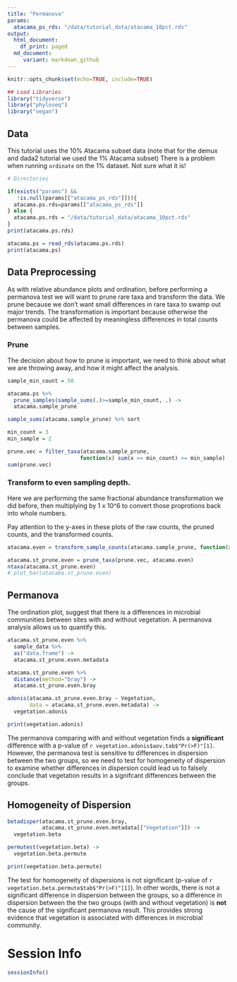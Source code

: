 ```yaml
---
title: "Permanova"
params:
  atacama_ps_rds: "/data/tutorial_data/atacama_10pct.rds"
output:
  html_document:
    df_print: paged
  md_document:
     variant: markdown_github
---
```




```r
knitr::opts_chunk$set(echo=TRUE, include=TRUE)
```

```r

## Load Libraries
library("tidyverse")
library("phyloseq")
library("vegan")
```


## Data
This tutorial uses the 10% Atacama subset data (note that for the demux and dada2 tutorial we used the 1% Atacama subset)
There is a problem when running `ordinate` on the 1% dataset.  Not sure what it is!


```r
# Directories

if(exists("params") && 
   !is.null(params[["atacama_ps_rds"]])){
  atacama.ps.rds=params[["atacama_ps_rds"]]
} else {
  atacama.ps.rds = "/data/tutorial_data/atacama_10pct.rds"
}
print(atacama.ps.rds)
```

```r
atacama.ps = read_rds(atacama.ps.rds)
print(atacama.ps)
```

## Data Preprocessing
As with relative abundance plots and ordination, before performing a permanova test we will want to prune rare taxa and transform the data.  We prune because we don't want small differences in rare taxa to swamp out major trends.  The transformation is important because otherwise the permanova could be affected by meaningless differences in total counts between samples.

### Prune 
The decision about how to prune is important, we need to think about what we are throwing away, and how it might affect the analysis.  
```r
sample_min_count = 50

atacama.ps %>%
  prune_samples(sample_sums(.)>=sample_min_count, .) ->
  atacama.sample_prune

sample_sums(atacama.sample_prune) %>% sort
```

```r
min_count = 3
min_sample = 2

prune.vec = filter_taxa(atacama.sample_prune, 
                       function(x) sum(x >= min_count) >= min_sample)
sum(prune.vec)
```

### Transform to even sampling depth.
Here we are performing the same fractional abundance transformation we did before, then multiplying by 1 x 10^6 to convert those proprotions back into whole numbers.

Pay attention to the y-axes in these plots of the raw counts, the pruned counts, and the transformed counts.
```r
atacama.even = transform_sample_counts(atacama.sample_prune, function(x) 1E6 * x/sum(x))

atacama.st_prune.even = prune_taxa(prune.vec, atacama.even)
ntaxa(atacama.st_prune.even)
# plot_bar(atacama.st_prune.even)
```

## Permanova
The ordination plot, suggest that there is a differences in microbial communities between sites with and without vegetation. A permanova analysis allows us to quantify this. 

```r
atacama.st_prune.even %>%
  sample_data %>%
  as("data.frame") ->
  atacama.st_prune.even.metadata

atacama.st_prune.even %>%
  distance(method="bray") ->
  atacama.st_prune.even.bray

adonis(atacama.st_prune.even.bray ~ Vegetation,
       data = atacama.st_prune.even.metadata) ->
  vegetation.adonis

print(vegetation.adonis)
```

The permanova comparing with and without vegetation finds a **significant** difference with a p-value of `r vegetation.adonis$aov.tab$"Pr(>F)"[1]`. However, the permanova test is sensitive to differences in dispersion between the two groups, so we need to test for homogeneity of dispersion to examine whether differences in dispersion could lead us to falsely conclude that vegetation results in a signifcant differences between the groups. 

## Homogeneity of Dispersion

```r
betadisper(atacama.st_prune.even.bray,
           atacama.st_prune.even.metadata[["Vegetation"]]) ->
  vegetation.beta

permutest(vegetation.beta) ->
  vegetation.beta.permute

print(vegetation.beta.permute)
```

The test for homogeneity of dispersions is not significant (p-value of `r vegetation.beta.permute$tab$"Pr(>F)"[1]`).  In other words, there is not a significant difference in dispersion between the groups, so a difference in dispersion between the the two groups (with and without vegetation) is **not** the cause of the significant permanova result.  This provides strong evidence that vegetation is associated with differences in microbial community.

# Session Info
```r
sessionInfo()
```
